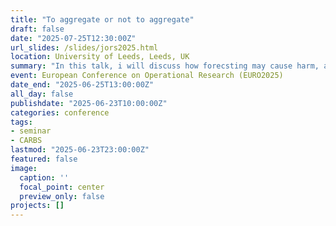 ```yaml
---
title: "To aggregate or not to aggregate"
draft: false
date: "2025-07-25T12:30:00Z"
url_slides: /slides/jors2025.html
location: University of Leeds, Leeds, UK
summary: "In this talk, i will discuss how forecsting may cause harm, and what we can do to mitigate"
event: European Conference on Operational Research (EURO2025)
date_end: "2025-06-25T13:00:00Z"
all_day: false
publishdate: "2025-06-23T10:00:00Z"
categories: conference
tags:
- seminar
- CARBS
lastmod: "2025-06-23T23:00:00Z"
featured: false
image:
  caption: ''
  focal_point: center
  preview_only: false
projects: []
---
```

